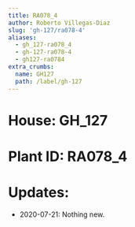 ```yaml
---
title: RA078_4
author: Roberto Villegas-Diaz
slug: 'gh-127/ra078-4'
aliases:
  - gh_127-ra078_4
  - gh-127-ra078-4
  - gh127-ra0784
extra_crumbs:
  name: GH127
  path: /label/gh-127
---
```


# **House**: GH_127
# **Plant ID**: RA078_4
# **Updates**: 
 - 2020-07-21: Nothing new.
